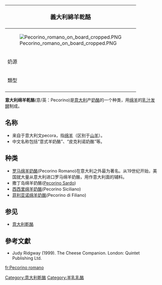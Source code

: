 {{noteTA
|G1=Food
}}
{| class="infobox bordered" style="align: right; width: 20em; font-size: 90%; text-align: left; float: right;" cellpadding="3"
|-
! colspan=2 bgcolor="#FFCCAA" style="font-size: 120%; text-align: center;" |'''義大利綿羊乾酪'''
|-----
|colspan=2|[[File:Pecorino_romano_on_board_cropped.PNG|center]]
|-----
| 奶源|| [[羊奶|羊奶]]
|-----
| 類型 ||硬質
|-
|}
'''意大利绵羊乾酪'''(意/英：Pecorino)是[[意大利|意大利]]产[[奶酪|奶酪]]的一个种类，用[[绵羊|绵羊]]的[[乳汁|乳汁]][[发酵|发酵]]制成。

==名称==
* 来自于意大利文pecora，指[[绵羊|绵羊]]（区别于[[山羊|山羊]]）。
* 中文名称包括“意式羊奶酪”、“皮克利诺奶酪”等。

==种类==
* [[罗马绵羊奶酪|罗马绵羊奶酪]](Pecorino Romano)在意大利之外最为著名。从19世纪开始，美国就大量从意大利进口罗马绵羊奶酪，用作意大利面的辅料。
*  撒丁岛绵羊奶酪([[Pecorino_Sardo|Pecorino Sardo]])
* [[西西里绵羊奶酪|西西里绵羊奶酪]](Pecorino Siciliano)
* [[菲利亚诺绵羊奶酪|菲利亚诺绵羊奶酪]](Pecorino di Filiano)

==参见==
*[[意大利乾酪|意大利乾酪]]

==參考文獻==
*Judy Ridgway (1999). The Cheese Companion. London: Quintet Publishing Ltd.

[[Category:意大利乾酪|Category:意大利乾酪]]
[[Category:羊乳乳酪|Category:羊乳乳酪]]
[[fr:Pecorino_romano|fr:Pecorino romano]]
